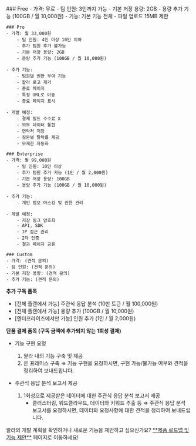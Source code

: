 
<Steps>
    ### Free
    - 가격: 무료
        - 팀 인원: 3인까지 가능
        - 기본 저장 용량: 2GB
        - 용량 추가 기능 (100GB / 월 10,000원)
    - 기능: 기본 기능 전체
        - 파일 업로드 15MB 제한

    ### Pro
    - 가격: 월 33,000원
        - 팀 인원: 4인 이상 10인 이하
        - 추가 팀원 추가 불가능
        - 기본 저장 용량: 2GB
        - 용량 추가 기능 (100GB / 월 10,000원)

    - 추가 기능:
        - 팀원별 권한 부여 기능
        - 왈라 로고 제거
        - 종료 페이지
        - 특정 URL로 이동
        - 종료 페이지 표시

    - 개발 예정:
        - 결제 필드 수수료 X
        - 외부 데이터 통합
        - 연락처 저장
        - 질문별 탈락률 제공
        - 무제한 자동화

    ### Enterprise
    - 가격: 월 99,000원
        - 팀 인원: 10인 이상
        - 추가 팀원 추가 가능 (1인 / 월 2,000원)
        - 기본 저장 용량: 100GB
        - 용량 추가 기능 (100GB / 월 10,000원)

    - 추가 기능:
        - 개인 정보 마스킹 및 권한 관리

    - 계발 예정:
        - 저장 링크 암호화
        - API, SDK
        - IP 접근 관리
        - 2차 인증
        - 결과 페이지 공유

    ### Custom
    - 가격: (견적 문의)
    - 팀 인원: (견적 문의)
    - 기본 저장 용량: (견적 문의)
    - 추가 기능: (견적 문의)
</Steps>

<Callout type='info' emoji="⭐️">**추가 구독 품목**</Callout>

- [전체 플랜에서 가능] 주관식 응답 분석 (10만 토큰 / 월 100,000원)
- [전체 플랜에서 가능] 용량 추가 (100GB / 월 10,000원)
- [엔터프라이즈에서만 가능] 인원 추가 (1인 / 월 2,000원)

<Callout type='info' emoji="⭐️">**단품 결제 품목 (구독 금액에 추가되지 않는 1회성 결제)**</Callout>

- 기능 구현 요청
    1. 왈라 내의 기능 구축 및 제공
    2. 온 프레미스 구축
    ⇒ 기능 구현을 요청하시면, 구현 가능/불가능 여부와 견적을 정리하여 보내드립니다.

- 주관식 응답 분석 보고서 제공
    1. 1회성으로 제공받은 데이터에 대한 주관식 응답 분석 보고서 제공
        - 클러스터링, 워드클라우드, 데이터와 키워드 추출 등
       ⇒ 주관식 응답 분석 보고서를 요청하시면, 데이터와 요청사항에 대한 견적을 정리하여 보내드립니다.

<Callout type='info' emoji="🔔">
    왈라의 개발 계획을 확인하거나 새로운 기능을 제안하고 싶으신가요? <a href='https://app.walla.my/signin?redirectUrl=/support/featureRequest' target="_blank" rel="noopener noreferrer" style={{textDecoration: 'underline'}}>**제품 로드맵 및 기능 제안**</a> 페이지로 이동하세요!
</Callout>